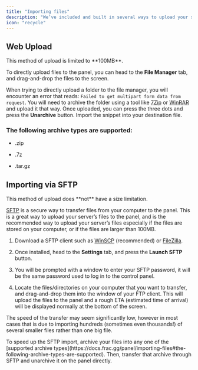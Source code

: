 ```yaml
---
title: "Importing files"
description: "We’ve included and built in several ways to upload your server’s files or folders into the panel including SFTP and web upload."
icon: "recycle"
---
```


## Web Upload

<Info>
  This method of upload is limited to **100MB**.
</Info>

To directly upload files to the panel, you can head to the **File Manager** tab, and drag-and-drop the files to the screen.

When trying to directly upload a folder to the file manager, you will encounter an error that reads: `Failed to get multipart form data from request`. You will need to archive the folder using a tool like [7Zip](https://7zip.org) or [WinRAR](https://winrar.org) and upload it that way. Once uploaded, you can press the three dots and press the **Unarchive** button. Import the snippet into your destination file.

### The following archive types are supported:

* .zip

* .7z

* .tar.gz

## Importing via SFTP

<Info>
  This method of upload does **not** have a size limitation.
</Info>

[SFTP](https://en.wikipedia.org/wiki/SSH_File_Transfer_Protocol) is a secure way to transfer files from your computer to the panel. This is a great way to upload your server’s files to the panel, and is the recommended way to upload your server’s files especially if the files are stored on your computer, or if the files are larger than 100MB.

1. Download a SFTP client such as [WinSCP](https://winscp.net/eng/index.php) (recommended) or [FileZilla](https://filezilla-project.org).

2. Once installed, head to the **Settings** tab, and press the **Launch SFTP** button.

3. You will be prompted with a window to enter your SFTP password, it will be the same password used to log in to the control panel.

4. Locate the files/directories on your computer that you want to transfer, and drag-and-drop them into the window of your FTP client. This will upload the files to the panel and a rough ETA (estimated time of arrival) will be displayed normally at the bottom of the screen.

The speed of the transfer may seem significantly low, however in most cases that is due to importing hundreds (sometimes even thousands!) of several smaller files rather than one big file.

<Tip>
  To speed up the SFTP import, archive your files into any one of the [supported archive types](https://docs.frac.gg/panel/importing-files#the-following-archive-types-are-supported). Then, transfer that archive through SFTP and unarchive it on the panel directly.
</Tip>